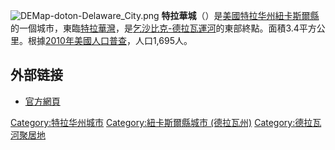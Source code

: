 {{coord|39|49|29|N|75|35|37|W|display=title}}
[[File:DEMap-doton-Delaware_City.png|right]]
'''特拉華城'''（{{lang-en|Delaware City}}）是[[美國|美國]][[特拉华州|特拉华州]][[紐卡斯爾縣_(特拉華州)|紐卡斯爾縣]]的一個城市，東臨[[特拉華灣|特拉華灣]]，是[[乞沙比克-德拉瓦運河|乞沙比克-德拉瓦運河]]的東部終點。面積3.4平方公里。根據[[2010年美國人口普查|2010年美國人口普查]]，人口1,695人。

==外部链接==
* [http://www.delawarecity.info/index.html 官方網頁] {{Wayback|url=http://www.delawarecity.info/index.html |date=20080915234351 }}

{{紐卡斯爾縣 (特拉華州)}}
{{Delaware}}

{{DEFAULTSORT:Rehoboth Beach, Delaware}}
[[Category:特拉华州城市|Category:特拉华州城市]]
[[Category:紐卡斯爾縣城市_(德拉瓦州)|Category:紐卡斯爾縣城市 (德拉瓦州)]]
[[Category:德拉瓦河聚居地|Category:德拉瓦河聚居地]]

{{Delaware-geo-stub}}